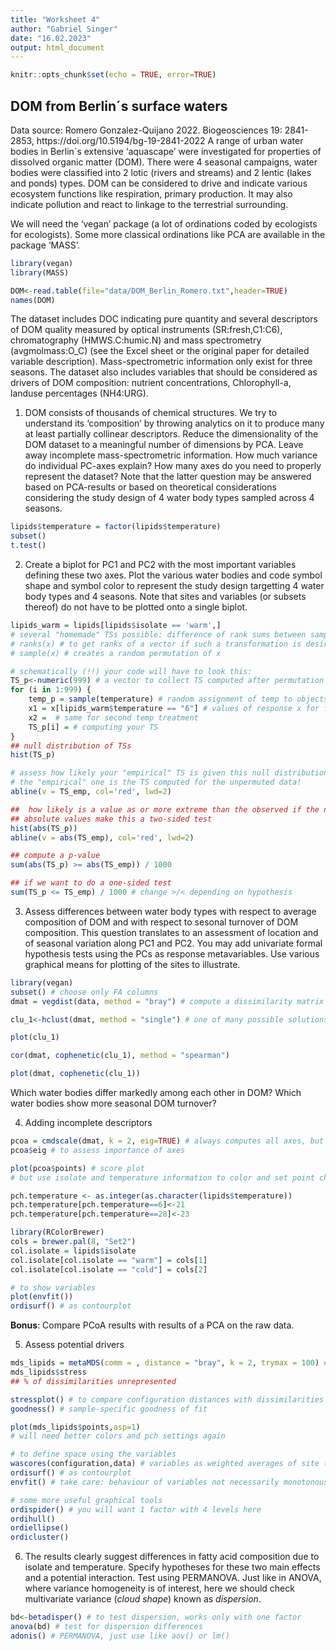 ```yaml
---
title: "Worksheet 4"
author: "Gabriel Singer"
date: "16.02.2023"
output: html_document
---
```


```r
knitr::opts_chunk$set(echo = TRUE, error=TRUE)
```

## DOM from Berlin´s surface waters

Data source: Romero Gonzalez-Quijano 2022. Biogeosciences 19: 2841-2853, https://doi.org/10.5194/bg-19-2841-2022
A range of urban water bodies in Berlin´s extensive 'aquascape' were investigated for properties of dissolved organic matter (DOM). There were 4 seasonal campaigns, water bodies were classified into 2 lotic (rivers and streams) and 2 lentic (lakes and ponds) types. DOM can be considered to drive and indicate various ecosystem functions like respiration, primary production. It may also indicate pollution and react to linkage to the terrestrial surrounding. 

We will need the 'vegan' package (a lot of ordinations coded by ecologists for ecologists). Some more classical ordinations like PCA are available in the package 'MASS'.

```r
library(vegan)
library(MASS)

DOM<-read.table(file="data/DOM_Berlin_Romero.txt",header=TRUE)
names(DOM)
```

The dataset includes DOC indicating pure quantity and several descriptors of DOM quality measured by optical instruments (SR:fresh,C1:C6), chromatography (HMWS.C:humic.N) and mass spectrometry (avgmolmass:O_C) (see the Excel sheet or the original paper for detailed variable description). Mass-spectrometric information only exist for three seasons. The dataset also includes variables that should be considered as drivers of DOM composition: nutrient concentrations, Chlorophyll-a, landuse percentages (NH4:URG).

1. DOM consists of thousands of chemical structures. We try to understand its 'composition' by throwing analytics on it to produce many at least partially collinear descriptors. Reduce the dimensionality of the DOM dataset to a meaningful number of dimensions by PCA. Leave away incomplete mass-spectrometric information. How much variance do individual PC-axes explain? How many axes do you need to properly represent the dataset? Note that the latter question may be answered based on PCA-results or based on theoretical considerations considering the study design of 4 water body types sampled across 4 seasons.

```r
lipids$temperature = factor(lipids$temperature)
subset()
t.test()
```

2. Create a biplot for PC1 and PC2 with the most important variables defining these two axes. Plot the various water bodies and code symbol shape and symbol color to represent the study design targetting 4 water body types and 4 seasons. Note that sites and variables (or subsets thereof) do not have to be plotted onto a single biplot.

```r
lipids_warm = lipids[lipids$isolate == 'warm',]
# several "homemade" TSs possible: difference of rank sums between samples, difference of sample means, difference of sample means weighted by variance, just the formula of the t-statistic anyway. 
# ranks(x) # to get ranks of a vector if such a transformation is desired
# sample(x) # creates a random permutation of x

# schematically (!!) your code will have to look this:
TS_p<-numeric(999) # a vector to collect TS computed after permutation
for (i in 1:999) {
	temp_p = sample(temperature) # random assignment of temp to objects
	x1 = x[lipids_warm$temperature == "6"] # values of response x for first temp treatment
	x2 =  # same for second temp treatment
	TS_p[i] = # computing your TS
}
## null distribution of TSs
hist(TS_p)

# assess how likely your "empirical" TS is given this null distribution
# the "empirical" one is the TS computed for the unpermuted data!
abline(v = TS_emp, col='red', lwd=2)

##  how likely is a value as or more extreme than the observed if the null is true
## absolute values make this a two-sided test
hist(abs(TS_p))
abline(v = abs(TS_emp), col='red', lwd=2)

## compute a p-value
sum(abs(TS_p) >= abs(TS_emp)) / 1000

## if we want to do a one-sided test
sum(TS_p <= TS_emp) / 1000 # change >/< depending on hypothesis

```

3. Assess differences between water body types with respect to average composition of DOM and with respect to sesonal turnover of DOM composition. This question translates to an assessment of location and of seasonal variation along PC1 and PC2. You may add univariate formal hypothesis tests using the PCs as response metavariables. Use various graphical means for plotting of the sites to illustrate.

```r
library(vegan)
subset() # choose only FA columns
dmat = vegdist(data, method = "bray") # compute a dissimilarity matrix

clu_1<-hclust(dmat, method = "single") # one of many possible solutions, play with setting for method, check help(hclust)

plot(clu_1)

cor(dmat, cophenetic(clu_1), method = "spearman")

plot(dmat, cophenetic(clu_1))

```

Which water bodies differ markedly among each other in DOM? Which water bodies show more seasonal DOM turnover?

4. Adding incomplete descriptors

```r
pcoa = cmdscale(dmat, k = 2, eig=TRUE) # always computes all axes, but will only report scores of k=2
pcoa$eig # to assess importance of axes

plot(pcoa$points) # score plot
# but use isolate and temperature information to color and set point characters

pch.temperature <- as.integer(as.character(lipids$temperature))
pch.temperature[pch.temperature==6]<-21
pch.temperature[pch.temperature==28]<-23

library(RColorBrewer)
cols = brewer.pal(8, "Set2")
col.isolate = lipids$isolate
col.isolate[col.isolate == "warm"] = cols[1]
col.isolate[col.isolate == "cold"] = cols[2]

# to show variables
plot(envfit())
ordisurf() # as contourplot

```

**Bonus**: Compare PCoA results with results of a PCA on the raw data.

5. Assess potential drivers

```r
mds_lipids = metaMDS(comm = , distance = "bray", k = 2, trymax = 100) # to run a NMDS, $points to get scores, $stress to get information about fit
mds_lipids$stress
## % of dissimilarities unrepresented

stressplot() # to compare configuration distances with dissimilarities
goodness() # sample-specific goodness of fit

plot(mds_lipids$points,asp=1)
# will need better colors and pch settings again

# to define space using the variables
wascores(configuration,data) # variables as weighted averages of site (=sample) scores
ordisurf() # as contourplot
envfit() # take care: behaviour of variables not necessarily monotonous in ordination space

# some more useful graphical tools
ordispider() # you will want 1 factor with 4 levels here
ordihull()
ordiellipse()
ordicluster()
```

6. The results clearly suggest differences in fatty acid composition due to isolate and temperature. Specify hypotheses for these two main effects and a potential interaction. Test using PERMANOVA. Just like in ANOVA, where variance homogeneity is of interest, here we should check multivariate variance (*cloud shape*) known as *dispersion*.

##############################################

```r
bd<-betadisper() # to test dispersion, works only with one factor
anova(bd) # test for dispersion differences
adonis() # PERMANOVA, just use like aov() or lm()
```
